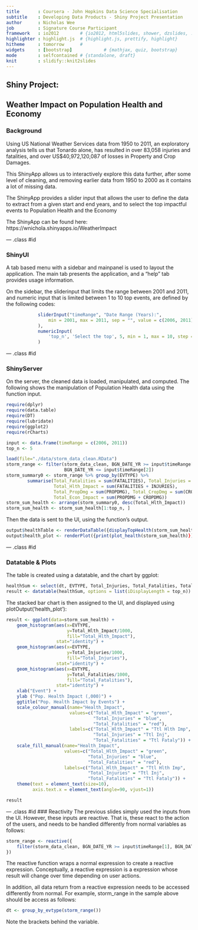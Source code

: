 ```yaml
---
title       : Coursera - John Hopkins Data Science Specialisation
subtitle    : Developing Data Products - Shiny Project Presentation
author      : Nicholas Wee
job         : Signature Course Participant
framework   : io2012        # {io2012, html5slides, shower, dzslides, ...}
highlighter : highlight.js  # {highlight.js, prettify, highlight}
hitheme     : tomorrow      # 
widgets     : [bootstrap]            # {mathjax, quiz, bootstrap}
mode        : selfcontained # {standalone, draft}
knit        : slidify::knit2slides
---
```

## Shiny Project: 
## Weather Impact on Population Health and Economy
### Background
Using US National Weather Services data from 1950 to 2011, an exploratory analysis tells us that Tonardo alone, has resulted in over 83,058 injuries and fatalities, and over US$40,972,120,087 of losses in Property and Crop Damages.  

This ShinyApp allows us to interactively explore this data further, after some level of cleaning, and removing earlier data from 1950 to 2000 as it contains a lot of missing data.

The ShinyApp provides a slider input that allows the user to define the data to extract from a given start and end years, and to select the top impactful events to Population Health and the Economy  

The ShinyApp can be found here: https://wnichola.shinyapps.io/WeatherImpact

--- .class #id 

### ShinyUI

A tab based menu with a sidebar and mainpanel is used to layout the application.  The main tab presents the application, and a "help" tab provides usage information.

On the sidebar, the sliderinput that limits the range between 2001 and 2011, and numeric input that is limited between 1 to 10 top events,  are defined by the following codes:
```r
            sliderInput("timeRange", "Date Range (Years):",
                min = 2001, max = 2011, sep = "", value = c(2006, 2011)
            ),
            numericInput(
                'top_n', 'Select the top', 5, min = 1, max = 10, step = 1
            )

```

--- .class #id 

### ShinyServer
On the server, the cleaned data is loaded, manipulated, and computed.  The following shows  the manipulation of Population Health data using the function input.
```r
require(dplyr)
require(data.table)
require(DT)
require(lubridate)
require(ggplot2)
require(rCharts)

input <- data.frame(timeRange = c(2006, 2011))
top_n <- 5
```
```r
load(file="./data/storm_data_clean.RData")
storm_range <- filter(storm_data_clean, BGN_DATE_YR >= input$timeRange[1],
                      BGN_DATE_YR <= input$timeRange[2])
storm_summary0 <- storm_range %>% group_by(EVTYPE) %>% 
        summarise(Total_Fatalities = sum(FATALITIES), Total_Injuries = sum(INJURIES),
                  Total_Hlth_Impact = sum(FATALITIES + INJURIES),
                  Total_PropDmg = sum(PROPDMG), Total_CropDmg = sum(CROPDMG),
                  Total_Econ_Impact = sum(PROPDMG + CROPDMG))
storm_sum_health <- arrange(storm_summary0, desc(Total_Hlth_Impact))
storm_sum_health <- storm_sum_health[1:top_n, ] 

```
Then the data is sent to the UI, using the function's output.
```r
output$healthTable <- renderDataTable({displayTopHealth(storm_sum_health, input$top_n)})
output$health_plot <- renderPlot({print(plot_health(storm_sum_health)})
```

--- .class #id 

### Datatable & Plots
The table is created using a datatable, and the chart by ggplot:
```r
healthSum <- select(dt, EVTYPE, Total_Injuries, Total_Fatalities, Total_Hlth_Impact)
result <- datatable(healthSum, options = list(iDisplayLength = top_n))
```
The stacked bar chart is then assigned to the UI, and displayed using plotOutput('health_plot'):

```r
result <- ggplot(data=storm_sum_health) +
    geom_histogram(aes(x=EVTYPE, 
                       y=Total_Hlth_Impact/1000, 
                       fill="Total_Hlth_Impact"), 
                   stat="identity") +
    geom_histogram(aes(x=EVTYPE, 
                       y=Total_Injuries/1000, 
                       fill="Total_Injuries"), 
                   stat="identity") +
    geom_histogram(aes(x=EVTYPE, 
                       y=Total_Fatalities/1000, 
                       fill="Total_Fatalities"), 
                   stat="identity") +
    xlab("Event") + 
    ylab ("Pop. Health Impact (,000)") + 
    ggtitle("Pop. Health Impact by Events") +
    scale_colour_manual(name="Health_Impact", 
                        values=c("Total_Hlth_Impact" = "green", 
                                 "Total_Injuries" = "blue",
                                 "Total_Fatalities" = "red"), 
                        labels=c("Total_Hlth_Impact" = "Ttl Hlth Imp", 
                                 "Total_Injuries" = "Ttl Inj",
                                 "Total_Fatalities" = "Ttl Fataly")) +
    scale_fill_manual(name="Health_Impact", 
                      values=c("Total_Hlth_Impact" = "green", 
                               "Total_Injuries" = "blue",
                               "Total_Fatalities" = "red"), 
                      labels=c("Total_Hlth_Impact" = "Ttl Hlth Imp", 
                               "Total_Injuries" = "Ttl Inj",
                               "Total_Fatalities" = "Ttl Fataly")) +
    theme(text = element_text(size=10),
          axis.text.x = element_text(angle=90, vjust=1))

result
```

--- .class #id 
### Reactivity
The previous slides simply used the inputs from the UI.  However, these inputs are reactive.  That is, these react to the action of the users, and needs to be handled differently from normal variables as follows:
```r
storm_range <- reactive({
    filter(storm_data_clean, BGN_DATE_YR >= input$timeRange[1], BGN_DATE_YR <= input$timeRange[2])
})

```
The reactive function wraps a normal expression to create a reactive expression. Conceptually, a reactive expression is a expression whose result will change over time depending on user actions.  

In addition, all data return from a reactive expression needs to be accessed differently from normal. For example, storm_range in the sample above should be access as follows:
```r
dt <- group_by_evtype(storm_range())

```
Note the brackets behind the variable.
